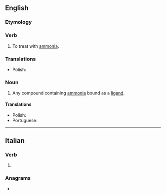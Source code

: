==English==

===Etymology===
{{suffix|en|ammonia|ate}}

===Verb===
{{en-verb}}

# {{lb|en|transitive}} To treat with [[ammonia]].

===Translations===
{{trans-top}}
{{trans-mid}}
* Polish: {{t|pl|amoniakować|impf}}
{{trans-bottom}}

===Noun===
{{en-noun}}

# {{lb|en|inorganic chemistry}} Any compound containing [[ammonia]] bound as a [[ligand]].

====Translations====
{{trans-top|any compound containing ammonia bound as a ligand}}
* Polish: {{t|pl|amoniakat|m}} {{qualifier|when referring to ammoniated salts}}
* Portuguese: {{t|pt|amoniato|m}}
{{trans-mid}}
{{trans-bottom}}

----

==Italian==

===Verb===
{{head|it|verb form}}

# {{inflection of|it|ammonire||2|p|pres|subj}}

===Anagrams===
* {{anagrams|it|a=aaeimmnot|ammoinate}}
